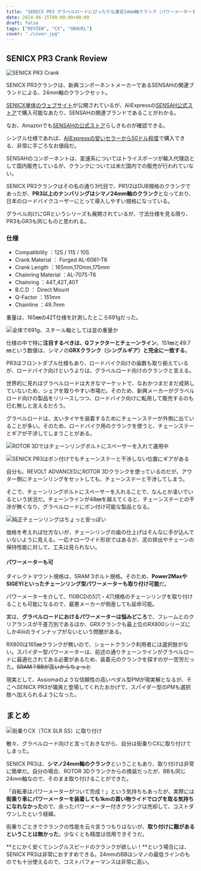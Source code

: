 ```yaml
---
title: "SENICX PR3 グラベルロードにぴったりな激安24mm軸クランク（パワーメーターも可）"
date: 2024-06-15T00:00:00+00:00
draft: false
tags: ["REVIEW", "CX", "GRAVEL"]
cover: "./cover.jpg"
---
```


## SENICX PR3 Crank Review

![SENICX PR3 Crank](./cover.jpg)

SENICX PR3クランクは、新興コンポーネントメーカーであるSENSAHの関連ブランドによる、24mm軸のクランクセット。

[SENICX単体のウェブサイト](https://senicxtech.com/)が公開されているが、AliExpressの[SENSAH公式ストア](https://ja.aliexpress.com/store/5888062)で購入可能なあたり、SENSAHの関連ブランドであることがわかる。

なお、Amazonでも[SENSAHの公式ストア](https://amzn.to/45s0CF9)らしきものが確認できる。

シングル仕様であれば、[AliExpressの安いセラーから50ドル程度](https://s.click.aliexpress.com/e/_DeOWqfZ)で購入できる、非常に手ごろなお値段だ。

SENSAHのコンポーネントは、変速系についてはトライスポーツが輸入代理店として国内販売しているが、クランクについては未だ国内での販売が行われていない。

SENICX PR3クランクはその名の通り3代目で、PR1/2はDUB規格のクランクであったが、**PR3以上のナンバリングはシマノ24mm軸のクランク**となっており、日本のロードバイクユーザーにとって導入しやすい規格になっている。

グラベル向けにGRというシリーズも展開されているが、寸法仕様を見る限り、PR3もGR3も同じものと思われる。

### 仕様

- Compatibility ：12S / 11S / 10S
- Crank Material ： Forged AL-6061-T6
- Crank Length ：165mm,170mm,175mm
- Chainring Material ：AL-7075-T6
- Chainring ：44T,42T,40T
- B.C.D ： Direct Mount
- Q-Factor ：151mm
- Chainline ：49.7mm

重量は、165㎜の42T仕様を計測したところ691gだった。

![全体で691g、スチール軸としては並の重量か](./weight.jpg)

仕様の中で特に**注目するべきは、Qファクターとチェーンライン**。151㎜と49.7㎜という数値は、シマノの**GRXクランク（シングルギア）と完全に一致する**。

PR3はフロントダブル仕様もあり、ロードバイク向けの歯数も取り揃えているが、ロードバイク向けというよりは、グラベルロード向けのクランクと言える。

世界的に見ればグラベルロードは大きなマーケットで、なおかつまだまだ成熟していないため、シェアを取りやすい市場だ。そのため、新興メーカーがグラベルロード向けの製品をリリースしつつ、ロードバイク向けに転用して販売するのも已む無しと言えるだろう。

グラベルロードは、太いタイヤを装着するためにチェーンステーが外側に出ていることが多い。そのため、ロードバイク用のクランクを使うと、チェーンステーとギアが干渉してしまうことがある。

![ROTOR 3Dではチェーンリングボルトにスペーサーを入れて運用中](./gravel-fitting.jpg)

![SENICX PR3はポン付けでもチェーンステーと干渉しない位置にギアがある](./chainline.jpg)

自分も、REVOLT ADVANCEDにROTOR 3Dクランクを使っているのだが、アウター側にチェーンリングをセットしても、チェーンステーと干渉してしまう。

そこで、チェーンリングボルトにスペーサーを入れることで、なんとか凌いでいるという状況だ。チェーンラインが48㎜を越えてくると、チェーンステーとの干渉が無くなり、グラベルロードにポン付け可能な製品となる。

![純正チェーンリングはちょっと安っぽい](./tooth.jpg)

価格を考えれば仕方ないが、チェーンリングの歯の仕上げはそんなに手が込んでいないように見える。一応ナローワイド形状ではあるが、泥の排出やチェーンの保持性能に対して、工夫は見られない。

#### パワーメーターも可

ダイレクトマウント規格は、SRAM 3ボルト規格。そのため、**Power2MaxやSIGEYIといったチェーンリング型パワーメーターも取り付け可能**だ。

パワーメーターを介して、110BCDの5穴・4穴規格のチェーンリングを取り付けることも可能になるので、最悪メーカーが倒産しても延命可能。

実は、**グラベルロードにおけるパワーメーターは悩みどころ**で、フレームとのクリアランスが千差万別であるほか、GRXクランクも最上位のRX800シリーズにしか4iiiiのラインナップがないという問題がある。

RX800は165㎜クランクが無いので、ショートクランク利用者には選択肢がない。スパイダー型パワーメーターは、前述の通りチェーンラインがグラベルロードに最適化されてある必要があるため、装着元のクランクを探すのが一苦労だった。~~SRAM？BBが高いからちょっと~~

現実として、Assiomaのような信頼性の高いペダル型PMが現実解となるが、そこへSENICX PR3が颯爽と登場してくれたおかげで、スパイダー型のPMも選択肢へ加えられるようになった。

## まとめ

![街乗りCX（TCX SLR SS）に取り付け](./riding_review.jpg)

散々、グラベルロード向けと言っておきながら、自分は街乗りCXに取り付けてしまった。

SENICX PR3は、**シマノ24mm軸のクランク**ということもあり、取り付けは非常に簡単だ。自分の場合、ROTOR 3Dクランクからの換装だったが、BBも同じ24mm軸なので、そのまま取り付けることができた。

「自転車はパワーメーターがついて完成！」という気持ちもあったが、実際には**街乗り車にパワーメーターを装着しても1kmの買い物ライドでログを取る気持ちになれなかった**ので、余ったパワーメーター付きクランクは売却して、コストダウンしたという経緯。

街乗りごときでクランクの性能を云々言うつもりはないが、**取り付けに難があるということは無かった**。少なくとも精度は信用できそうだ。

**とにかく安くてシングルスピードのクランクが欲しい！**という場合には、SENICX PR3は非常におすすめできる。24mmのBBはシマノの最低ラインのものでも十分使えるので、コストパフォーマンスは非常に高い。

<LinkBox url="https://s.click.aliexpress.com/e/_Dc6TXTH" />

